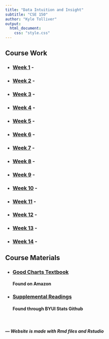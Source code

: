 ```yaml
---
title: "Data Intuition and Insight"
subtitle: "CSE 150"
author: "Kyle Tolliver"
output: 
  html_document:
    css: "style.css"
---
```


## Course Work

* ### [Week 1](./week01/main.html) - 
* ### [Week 2](./week02/main.html) -
* ### [Week 3](./week03/main.html) -
* ### [Week 4](./week04/main.html) - 
* ### [Week 5](./week05/main.html) - 
* ### [Week 6](./week06/main.html) - 
* ### [Week 7](./week07/main.html) -
* ### [Week 8](./week08/main.html) - 
* ### [Week 9](./week09/main.html) -
* ### [Week 10](./week10/main.html) -
* ### [Week 11](./week11/main.html) - 
* ### [Week 12](./week11/main.html) - 
* ### [Week 13](./week13/main.html) - 
* ### [Week 14](./week14/main.html) -

## Course Materials

* ### [Good Charts Textbook](https://www.amazon.com/gp/product/1633690709/ref=ppx_yo_dt_b_asin_title_o00_s00?ie=UTF8&psc=1)         
#### Found on Amazon

* ### [Supplemental Readings](https://byuistats.github.io/BYUI_CSE150_StatBook/)    
#### Found through BYUI Stats Github

&nbsp; &nbsp; 

#####  *--- Website is made with Rmd files and Rstudio*